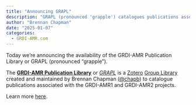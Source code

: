 ```yaml
---
title: "Announcing GRAPL"
description: "GRAPL (pronounced 'grapple') catalogues publications associated with the GRDI-AMR1 and GRDI-AMR2 projects."
author: "Brennan Chapman"
date: "2025-01-07"
categories:
  - GRDI-AMR.com
---
```


Today we're announcing the availability of the GRDI-AMR Publication Library or
GRAPL (pronounced "grapple").

The [**GRDI-AMR Publication Library**](https://grapl.grdi-amr.com/) or
[*GRAPL*](https://grapl.grdi-amr.com/) is a
[Zotero](https://www.zotero.org/) [Group Library](https://www.zotero.org/support/groups) 
created and maintained by Brennan Chapman ([@chapb](https://github.com/chapb)) to 
catalogue publications associated with the GRDI-AMR1 and GRDI-AMR2 projects.

Learn more [here](https://github.com/grdi-amr/publications).